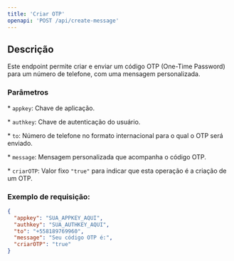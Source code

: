 ```yaml
---
title: 'Criar OTP'
openapi: 'POST /api/create-message'
---
```


## Descrição

Este endpoint permite criar e enviar um código OTP (One-Time Password) para um número de telefone, com uma mensagem personalizada.

### Parâmetros

\* `appkey`: Chave de aplicação.

\* `authkey`: Chave de autenticação do usuário.

\* `to`: Número de telefone no formato internacional para o qual o OTP será enviado.

\* `message`: Mensagem personalizada que acompanha o código OTP.

\* `criarOTP`: Valor fixo `"true"` para indicar que esta operação é a criação de um OTP.

### Exemplo de requisição:

```json
{
  "appkey": "SUA_APPKEY_AQUI",
  "authkey": "SUA_AUTHKEY_AQUI",
  "to": "+558189769960",
  "message": "Seu código OTP é:",
  "criarOTP": "true"
}
```